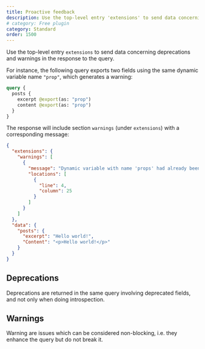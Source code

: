 ```yaml
---
title: Proactive feedback
description: Use the top-level entry 'extensions' to send data concerning deprecations and warnings in the response to the query.
# category: Free plugin
category: Standard
order: 1500
---
```


Use the top-level entry `extensions` to send data concerning deprecations and warnings in the response to the query.

For instance, the following query exports two fields using the same dynamic variable name `"prop"`, which generates a warning:

```graphql
query {
  posts {
    excerpt @export(as: "prop")
    content @export(as: "prop")
  }
}
```

The response will include section `warnings` (under `extensions`) with a corresponding message:

```json
{
  "extensions": {
    "warnings": [
      {
        "message": "Dynamic variable with name 'props' had already been set, had its value overridden",
        "locations": [
          {
            "line": 4,
            "column": 25
          }
        ]
      }
    ]
  },
  "data": {
    "posts": {
      "excerpt": "Hello world!",
      "Content": "<p>Hello world!</p>"
    }
  }
}
```

## Deprecations

Deprecations are returned in the same query involving deprecated fields, and not only when doing introspection.

## Warnings

Warning are issues which can be considered non-blocking, i.e. they enhance the query but do not break it.
